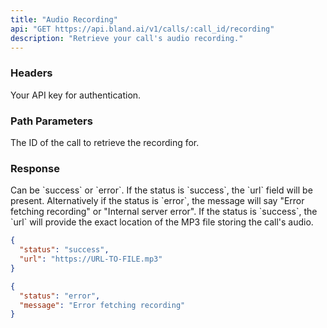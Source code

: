 ```yaml
---
title: "Audio Recording"
api: "GET https://api.bland.ai/v1/calls/:call_id/recording"
description: "Retrieve your call's audio recording."
---
```


### Headers

<ParamField header="authorization" type="string">
  Your API key for authentication.
</ParamField>

### Path Parameters

<ParamField path="call_id" type="string">
  The ID of the call to retrieve the recording for.
</ParamField>

### Response

<ResponseField name="status" type="string">
  Can be `success` or `error`.
</ResponseField>

<ResponseField name="message" type="string">
  If the status is `success`, the `url` field will be present.
  Alternatively if the status is `error`, the message will say "Error fetching recording" or "Internal server error".
</ResponseField>

<ResponseField name="url" type="string">
  If the status is `success`, the `url` will provide the exact location of the MP3 file storing the call's audio.
</ResponseField>


<ResponseExample>

```json Success response
{
  "status": "success",
  "url": "https://URL-TO-FILE.mp3"
}
```

```json Error response
{
  "status": "error",
  "message": "Error fetching recording"
}
```

</ResponseExample>